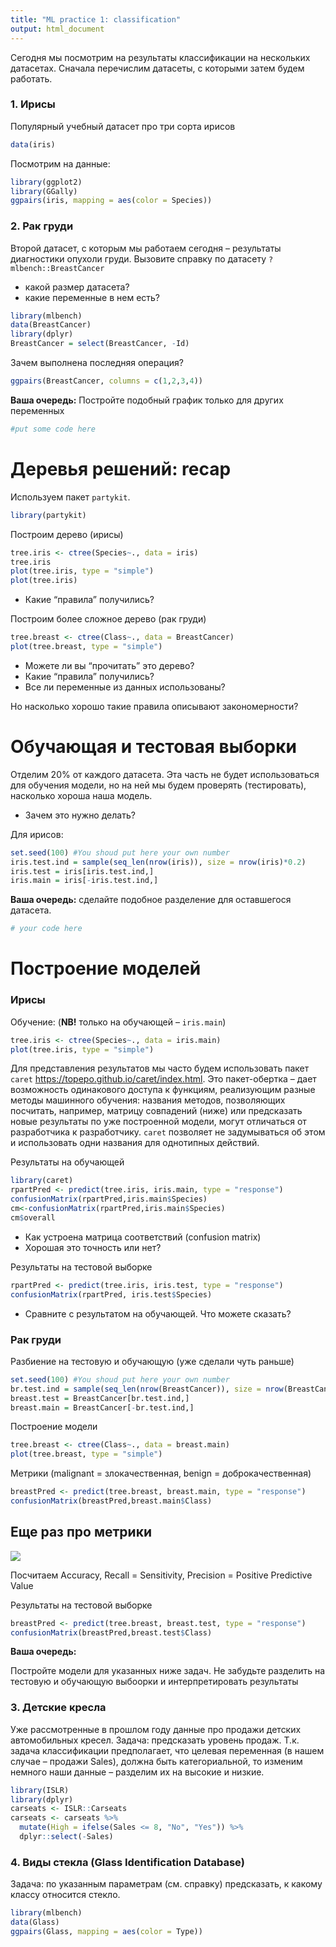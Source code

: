 ```yaml
---
title: "ML practice 1: classification"
output: html_document
---
```


Сегодня мы посмотрим на результаты классификации на нескольких датасетах. Сначала перечислим датасеты, с которыми затем будем работать.

### 1. Ирисы

Популярный учебный датасет про три сорта ирисов

```r
data(iris)
```

Посмотрим на данные:

```r
library(ggplot2)
library(GGally)
ggpairs(iris, mapping = aes(color = Species))
```


### 2. Рак груди

Второй датасет, с которым мы работаем сегодня -- результаты диагностики опухоли груди. Вызовите справку по датасету `?mlbench::BreastCancer`

* какой размер датасета?
* какие переменные в нем есть?


```r
library(mlbench)
data(BreastCancer)
library(dplyr)
BreastCancer = select(BreastCancer, -Id)
```

Зачем выполнена последняя операция?

```r
ggpairs(BreastCancer, columns = c(1,2,3,4))
```

**Ваша  очередь:** Постройте подобный график только для других переменных

```r
#put some code here

```

# Деревья решений: recap

Используем пакет `partykit`.

```r
library(partykit)
```

Построим дерево (ирисы)

```r
tree.iris <- ctree(Species~., data = iris)
tree.iris
plot(tree.iris, type = "simple")
plot(tree.iris)
```

* Какие "правила" получились?

Построим более сложное дерево (рак груди)

```r
tree.breast <- ctree(Class~., data = BreastCancer)
plot(tree.breast, type = "simple")
```

* Можете ли вы "прочитать" это дерево?
* Какие "правила" получились?
* Все ли переменные из данных использованы?

Но насколько хорошо такие правила описывают закономерности?

# Обучающая и тестовая выборки

Отделим 20\% от каждого датасета. Эта часть не будет использоваться для обучения модели, но на ней мы будем проверять (тестировать), насколько  хороша наша модель. 

* Зачем это нужно делать?

Для ирисов:

```r
set.seed(100) #You shoud put here your own number
iris.test.ind = sample(seq_len(nrow(iris)), size = nrow(iris)*0.2)
iris.test = iris[iris.test.ind,]
iris.main = iris[-iris.test.ind,]
```

**Ваша очередь:** сделайте подобное разделение для оставшегося датасета.

```r
# your code here
```

# Построение моделей

### Ирисы

Обучение: (**NB!** только на обучающей -- `iris.main`)
```r
tree.iris <- ctree(Species~., data = iris.main)
plot(tree.iris, type = "simple")
```

Для представления результатов мы часто будем использовать пакет `caret` <https://topepo.github.io/caret/index.html>. Это пакет-обертка -- дает возможность одинакового доступа к функциям, реализующим разные методы машинного обучения: названия методов, позволяющих посчитать, например, матрицу совпадений (ниже) или предсказать новые результаты по уже построенной модели, могут отличаться от разработчика к разработчику. `caret` позволяет не задумываться об этом и использовать одни названия для однотипных действий.

Результаты на обучающей

```r
library(caret)
rpartPred <- predict(tree.iris, iris.main, type = "response")
confusionMatrix(rpartPred,iris.main$Species)
cm<-confusionMatrix(rpartPred,iris.main$Species)
cm$overall
```

* Как устроена матрица соответствий (confusion matrix)
* Хорошая это точность или нет?

Результаты на тестовой выборке

```r
rpartPred <- predict(tree.iris, iris.test, type = "response")
confusionMatrix(rpartPred, iris.test$Species)
```

* Сравните с результатом на обучающей. Что можете сказать?


### Рак груди

Разбиение на тестовую и обучающую (уже сделали чуть раньше)

```r
set.seed(100) #You shoud put here your own number
br.test.ind = sample(seq_len(nrow(BreastCancer)), size = nrow(BreastCancer)*0.2)
breast.test = BreastCancer[br.test.ind,]
breast.main = BreastCancer[-br.test.ind,]
```

Построение модели
```r
tree.breast <- ctree(Class~., data = breast.main)
plot(tree.breast, type = "simple")
```

Метрики (malignant = злокачественная, benign = доброкачественная)

```r
breastPred <- predict(tree.breast, breast.main, type = "response")
confusionMatrix(breastPred,breast.main$Class)
```

## Еще раз про метрики

![](https://images.nature.com/full/nature-assets/nmeth/journal/v13/n8/images_article/nmeth.3945-F1.jpg)

Посчитаем Accuracy, Recall = Sensitivity, Precision = Positive Predictive Value

Результаты на тестовой выборке

```r
breastPred <- predict(tree.breast, breast.test, type = "response")
confusionMatrix(breastPred,breast.test$Class)
```

**Ваша  очередь:** 

Постройте модели для указанных ниже задач. Не забудьте разделить на тестовую и обучающую выбоорки и интерпретировать результаты

### 3. Детские кресла

Уже рассмотренные в прошлом году данные про продажи детских автомобильных кресел. Задача: предсказать уровень продаж. Т.к. задача классификации предполагает, что целевая переменная (в нашем случае -- продажи Sales), должна быть категориальной, то изменим немного наши данные -- разделим их на высокие и низкие.

```r
library(ISLR)
library(dplyr)
carseats <- ISLR::Carseats
сarseats <- carseats %>% 
  mutate(High = ifelse(Sales <= 8, "No", "Yes")) %>% 
  dplyr::select(-Sales) 
```

### 4. Виды стекла (Glass Identification Database)

Задача: по указанным параметрам (см. справку) предсказать, к какому классу относится стекло.

```r
library(mlbench)
data(Glass)
ggpairs(Glass, mapping = aes(color = Type))
```


